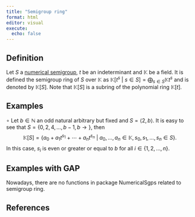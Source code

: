 ```yaml
---
title: "Semigroup ring"
format: html
editor: visual
execute: 
  echo: false
---
```


## Definition

Let $S$ a [numerical semigroup](Numerical-semigroup.qmd), $t$ be an indeterminant and $\mathbb{K}$ be a field. It is defined the semigroup ring of $S$ over $\mathbb{K}$ as $\mathbb{K}[t^s ~ | ~ s \in S] = \bigoplus_{s \in S} \mathbb{K}t^{s}$ and is denoted by $\mathbb{K}[S]$. Note that $\mathbb{K}[S]$ is a subring of the polynomial ring $\mathbb{K}[t]$.

## Examples

$\circ$ Let $b \in \mathbb{N}$ an odd natural arbitrary but fixed and $S = \langle 2, b \rangle$. It is easy to see that $S = \{0, 2, 4, \ldots, b-1, b \rightarrow \}$, then $$
\mathbb{K}[S] = \{a_0 + a_1t^{s_1} + \cdots + a_nt^{s_n} ~ | ~ a_0, \ldots, a_n \in \mathbb{K}, s_0, s_1, \ldots, s_n \in S\}.
$$ In this case, $s_i$ is even or greater or equal to $b$ for all $i \in \{1, 2, \ldots, n\}$.

## Examples with GAP

Nowadays, there are no functions in package NumericalSgps related to semigroup ring.

## References
